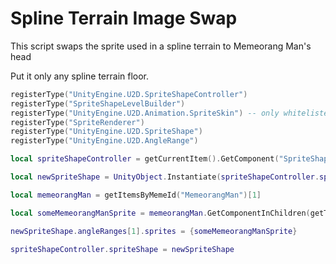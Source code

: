# Spline Terrain Image Swap

This script swaps the sprite used in a spline terrain to Memeorang Man's head

Put it only any spline terrain floor.

```lua
registerType("UnityEngine.U2D.SpriteShapeController")
registerType("SpriteShapeLevelBuilder")
registerType("UnityEngine.U2D.Animation.SpriteSkin") -- only whitelisted in version 3.0+
registerType("SpriteRenderer")
registerType("UnityEngine.U2D.SpriteShape")
registerType("UnityEngine.U2D.AngleRange")

local spriteShapeController = getCurrentItem().GetComponent("SpriteShapeLevelBuilder").SpriteShapeController

local newSpriteShape = UnityObject.Instantiate(spriteShapeController.spriteShape) -- recreate it so it doesnt modify the prefab and effect everyting

local memeorangMan = getItemsByMemeId("MemeorangMan")[1]

local someMemeorangManSprite = memeorangMan.GetComponentInChildren(getType("UnityEngine.U2D.Animation.SpriteSkin")).GetComponent("SpriteRenderer").sprite

newSpriteShape.angleRanges[1].sprites = {someMemeorangManSprite}

spriteShapeController.spriteShape = newSpriteShape

```

